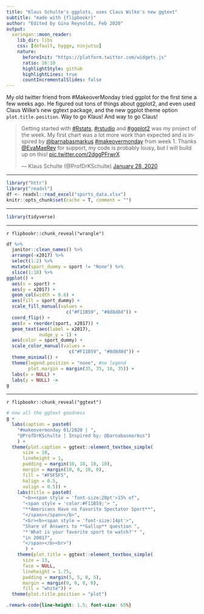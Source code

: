 ```yaml
---
title: "Klaus Schulte's ggplots, uses Claus Wilke's new ggtext"
subtitle: "made with {flipbookr}"
author: "Edited by Gina Reynolds, Feb 2020"
output:
  xaringan::moon_reader:
    lib_dir: libs
    css: [default, hygge, ninjutsu]
    nature:
      beforeInit: "https://platform.twitter.com/widgets.js"
      ratio: 16:10
      highlightStyle: github
      highlightLines: true
      countIncrementalSlides: false
---
```




My old twitter friend from #MakeoverMonday tried ggplot for the first time a few weeks ago.  He figured out tons of things about ggplot2, and even used Claus Wilke's new ggtext package, and the new ggplot theme option `plot.title.position`.  Way to go Klaus!  And way to go Claus!  




<blockquote class="twitter-tweet"><p lang="en" dir="ltr">Getting started with <a href="https://twitter.com/hashtag/Rstats?src=hash&amp;ref_src=twsrc%5Etfw">#Rstats</a>, <a href="https://twitter.com/hashtag/rstudio?src=hash&amp;ref_src=twsrc%5Etfw">#rstudio</a> and <a href="https://twitter.com/hashtag/ggplot2?src=hash&amp;ref_src=twsrc%5Etfw">#ggplot2</a> was my project of the week. My first chart was a lot more work than expected and is inspired by <a href="https://twitter.com/barnabasmarkus?ref_src=twsrc%5Etfw">@barnabasmarkus</a> <a href="https://twitter.com/hashtag/makeovermonday?src=hash&amp;ref_src=twsrc%5Etfw">#makeovermonday</a> from week 1. Thanks <a href="https://twitter.com/EvaMaeRey?ref_src=twsrc%5Etfw">@EvaMaeRey</a> for support, my code is probably lousy, but I will build up on this! <a href="https://t.co/2dggPFrwrX">pic.twitter.com/2dggPFrwrX</a></p>&mdash; Klaus Schulte (@ProfDrKSchulte) <a href="https://twitter.com/ProfDrKSchulte/status/1222160205351464960?ref_src=twsrc%5Etfw">January 28, 2020</a></blockquote> <script async src="https://platform.twitter.com/widgets.js" charset="utf-8"></script>


---

```r
library("httr")
library("readxl")
df <- readxl::read_excel("sports_data.xlsx")
knitr::opts_chunk$set(cache = T, comment = "")
```

---

```r
library(tidyverse)
```

---

`r flipbookr::chunk_reveal("wrangle")`

```r
df %>% 
  janitor::clean_names() %>%
  arrange(-x2017) %>% 
  select(1:2) %>% 
  mutate(sport_dummy = sport != "None") %>% 
  slice(1:10) %>% 
ggplot() +
  aes(x = sport) +
  aes(y = x2017) + 
  geom_col(width = 0.6) + 
  aes(fill = sport_dummy) +
  scale_fill_manual(values =
                      c("#F11B59", "#8d8d8d")) + 
  coord_flip() + 
  aes(x = reorder(sport, x2017)) +
  geom_text(aes(label = x2017),
            nudge_y = 1) +
  aes(color = sport_dummy) + 
  scale_color_manual(values = 
                       c("#F11B59", "#8d8d8d")) + 
  theme_minimal() +
  theme(legend.position = "none", #no legend
        plot.margin = margin(35, 35, 10, 35)) + 
  labs(x = NULL) + 
  labs(y = NULL) ->
g
```


---

`r flipbookr::chunk_reveal("ggtext")`

```r
# now all the ggtext goodness
g +
  labs(caption = paste0(
    "#makeovermonday 01/2020 | ",
    "@ProfDrKSchulte | Inspired by: @barnabasmarkus")
    ) +
  theme(plot.caption = ggtext::element_textbox_simple(
      size = 10,
      lineheight = 1,
      padding = margin(10, 10, 10, 10),
      margin = margin(10, 0, 10, 0),
      fill = "#F5F5F5",
      halign = 0.5,
      valign = 0.5)) +
    labs(title = paste0(
      "<b><span style = 'font-size:20pt'>15% of",
      "<span style = 'color:#F11B59;'> ",
      "**Americans Have no Favorite Spectator Sport**",
      "</span></span></b>",
      "<br><b><span style = 'font-size:14pt'>",
      "Share of Answers to **Gallup** question ",
      "*'What is your favorite sport to watch?'* ",
      "in 20017",
      "</span></b><br>")
       ) +
    theme(plot.title = ggtext::element_textbox_simple(
      size = 13,
      face = NULL,
      lineheight = 1.75,
      padding = margin(5, 5, 0, 5),
      margin = margin(0, 0, 0, 0),
      fill = "white")) +
  theme(plot.title.position = "plot")

```




```css
.remark-code{line-height: 1.5; font-size: 65%}
```

